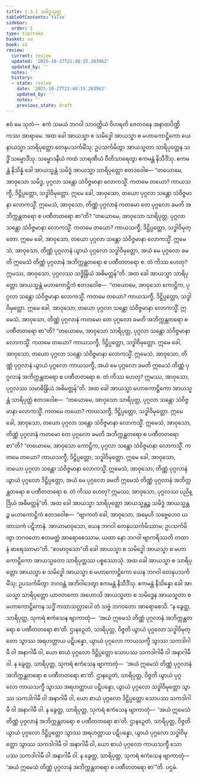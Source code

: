 ```yaml
---
title: 1.3.1 သမိဒ္ဓသုတ္တ
tableOfContents: false
sidebar:
  order: 1
type: tipitaka
basket: su
book: a3
review:
  current: review
  updated: '2025-10-27T21:48:15.283962'
  updated_by: ''
  notes: ''
  history:
  - state: review
    date: '2025-10-27T21:48:15.283962'
    updated_by: ''
    notes: ''
    previous_state: draft
---
```



<ReviewStatus review={frontmatter.review} showDetails={true} />

<HypothesisAnnotation frontmatter={frontmatter} />

<DynamicBreadcrumb />

<Division number="21" book="a3" e="ch" v="15" p="116">

<Paragraph number="93" book="a3">
ဧဝံ မေ သုတံ—  ဧကံ သမယံ ဘဂဝါ သာဝတ္ထိယံ ဝိဟရတိ ဇေတဝနေ အနာထပိဏ္ဍိကဿ အာရာမေ. အထ ခေါ အာယသ္မာ စ သမိဒ္ဓေါ အာယသ္မာ စ မဟာကောဋ္ဌိကော ယေနာယသ္မာ သာရိပုတ္တော တေနုပသင်္ကမိံသု; ဥပသင်္ကမိတွာ အာယသ္မတာ သာရိပုတ္တေန သဒ္ဓိံ သမ္မောဒိံသု. သမ္မောဒနီယံ ကထံ သာရဏီယံ ဝီတိသာရေတွာ ဧကမန္တံ နိသီဒိံသု. ဧကမန္တံ နိသိန္နံ ခေါ အာယသ္မန္တံ သမိဒ္ဓံ အာယသ္မာ သာရိပုတ္တော ဧတဒဝေါစ—
</Paragraph>

<Paragraph number="94" book="a3">
“တယောမေ, အာဝုသော သမိဒ္ဓ, ပုဂ္ဂလာ သန္တော သံဝိဇ္ဇမာနာ လောကသ္မိံ. ကတမေ တယော? ကာယသက္ခီ, ဒိဋ္ဌိပ္ပတ္တော, သဒ္ဓါဝိမုတ္တော. ဣမေ ခေါ, အာဝုသော, တယော ပုဂ္ဂလာ သန္တော သံဝိဇ္ဇမာနာ လောကသ္မိံ. ဣမေသံ, အာဝုသော, တိဏ္ဏံ ပုဂ္ဂလာနံ ကတမော တေ ပုဂ္ဂလော ခမတိ အဘိက္ကန္တတရော စ ပဏီတတရော စာ”တိ?
</Paragraph>

<Paragraph number="95" book="a3">
“တယောမေ, အာဝုသော သာရိပုတ္တ, ပုဂ္ဂလာ သန္တော သံဝိဇ္ဇမာနာ လောကသ္မိံ. ကတမေ တယော? ကာယသက္ခီ, ဒိဋ္ဌိပ္ပတ္တော, သဒ္ဓါဝိမုတ္တော. ဣမေ ခေါ, အာဝုသော, တယော ပုဂ္ဂလာ သန္တော သံဝိဇ္ဇမာနာ လောကသ္မိံ. ဣမေသံ, အာဝုသော, တိဏ္ဏံ ပုဂ္ဂလာနံ ယွာယံ ပုဂ္ဂလော သဒ္ဓါဝိမုတ္တော, အယံ မေ ပုဂ္ဂလော ခမတိ ဣမေသံ တိဏ္ဏံ ပုဂ္ဂလာနံ အဘိက္ကန္တတရော စ ပဏီတတရော စ. တံ ကိဿ ဟေတု? ဣမဿ, အာဝုသော, ပုဂ္ဂလဿ သဒ္ဓိန္ဒြိယံ အဓိမတ္တန်”တိ.
</Paragraph>

<Paragraph number="96" book="a3">
အထ ခေါ အာယသ္မာ သာရိပုတ္တော အာယသ္မန္တံ မဟာကောဋ္ဌိကံ ဧတဒဝေါစ—  “တယောမေ, အာဝုသော ကောဋ္ဌိက, ပုဂ္ဂလာ သန္တော သံဝိဇ္ဇမာနာ လောကသ္မိံ. ကတမေ တယော? ကာယသက္ခီ, ဒိဋ္ဌိပ္ပတ္တော, သဒ္ဓါဝိမုတ္တော. ဣမေ ခေါ, အာဝုသော, တယော ပုဂ္ဂလာ သန္တော သံဝိဇ္ဇမာနာ လောကသ္မိံ. ဣမေသံ, အာဝုသော, တိဏ္ဏံ ပုဂ္ဂလာနံ ကတမော တေ ပုဂ္ဂလော ခမတိ အဘိက္ကန္တတရော စ ပဏီတတရော စာ”တိ?
</Paragraph>

<Paragraph number="97" book="a3">
“တယောမေ, အာဝုသော သာရိပုတ္တ, ပုဂ္ဂလာ သန္တော သံဝိဇ္ဇမာနာ လောကသ္မိံ. ကတမေ တယော? ကာယသက္ခီ, ဒိဋ္ဌိပ္ပတ္တော, သဒ္ဓါဝိမုတ္တော. ဣမေ ခေါ, အာဝုသော, တယော ပုဂ္ဂလာ သန္တော သံဝိဇ္ဇမာနာ လောကသ္မိံ. ဣမေသံ, အာဝုသော, တိဏ္ဏံ ပုဂ္ဂလာနံ ယွာယံ ပုဂ္ဂလော ကာယသက္ခီ, အယံ မေ ပုဂ္ဂလော ခမတိ ဣမေသံ တိဏ္ဏံ ပုဂ္ဂလာနံ အဘိက္ကန္တတရော စ ပဏီတတရော စ. တံ ကိဿ ဟေတု? ဣမဿ, အာဝုသော, ပုဂ္ဂလဿ သမာဓိန္ဒြိယံ အဓိမတ္တန်”တိ.
</Paragraph>

<Paragraph number="98" book="a3">
အထ ခေါ အာယသ္မာ မဟာကောဋ္ဌိကော အာယသ္မန္တံ သာရိပုတ္တံ ဧတဒဝေါစ—  “တယောမေ, အာဝုသော သာရိပုတ္တ, ပုဂ္ဂလာ သန္တော သံဝိဇ္ဇမာနာ လောကသ္မိံ. ကတမေ တယော? ကာယသက္ခီ, ဒိဋ္ဌိပ္ပတ္တော, သဒ္ဓါဝိမုတ္တော. ဣမေ ခေါ, အာဝုသော, တယော ပုဂ္ဂလာ သန္တော သံဝိဇ္ဇမာနာ လောကသ္မိံ. ဣမေသံ, အာဝုသော, တိဏ္ဏံ ပုဂ္ဂလာနံ ကတမော တေ ပုဂ္ဂလော ခမတိ အဘိက္ကန္တတရော စ ပဏီတတရော စာ”တိ?
</Paragraph>

<Paragraph number="99" book="a3">
“တယောမေ, အာဝုသော ကောဋ္ဌိက, ပုဂ္ဂလာ သန္တော သံဝိဇ္ဇမာနာ လောကသ္မိံ. ကတမေ တယော? ကာယသက္ခီ, ဒိဋ္ဌိပ္ပတ္တော, သဒ္ဓါဝိမုတ္တော. ဣမေ ခေါ, အာဝုသော, တယော ပုဂ္ဂလာ သန္တော သံဝိဇ္ဇမာနာ လောကသ္မိံ. ဣမေသံ, အာဝုသော, တိဏ္ဏံ ပုဂ္ဂလာနံ ယွာယံ ပုဂ္ဂလော ဒိဋ္ဌိပ္ပတ္တော, အယံ မေ ပုဂ္ဂလော ခမတိ ဣမေသံ တိဏ္ဏံ ပုဂ္ဂလာနံ အဘိက္ကန္တတရော စ ပဏီတတရော စ. တံ ကိဿ ဟေတု? ဣမဿ, အာဝုသော, ပုဂ္ဂလဿ ပညိန္ဒြိယံ အဓိမတ္တန်”တိ.
</Paragraph>

<Paragraph number="100" book="a3">
အထ ခေါ အာယသ္မာ သာရိပုတ္တော အာယသ္မန္တဉ္စ သမိဒ္ဓံ အာယသ္မန္တဉ္စ မဟာကောဋ္ဌိကံ ဧတဒဝေါစ—  “ဗျာကတံ ခေါ, အာဝုသော, အမှေဟိ သဗ္ဗေဟေဝ ယထာသကံ ပဋိဘာနံ. အာယာမာဝုသော, ယေန ဘဂဝါ တေနုပသင်္ကမိဿာမ; ဥပသင်္ကမိတွာ ဘဂဝတော ဧတမတ္ထံ အာရောစေဿာမ. ယထာ နော ဘဂဝါ ဗျာကရိဿတိ တထာ နံ ဓာရေဿာမာ”တိ. “ဧဝမာဝုသော”တိ ခေါ အာယသ္မာ စ သမိဒ္ဓေါ အာယသ္မာ စ မဟာကောဋ္ဌိကော အာယသ္မတော သာရိပုတ္တဿ ပစ္စဿောသုံ. အထ ခေါ အာယသ္မာ စ သာရိပုတ္တော အာယသ္မာ စ သမိဒ္ဓေါ အာယသ္မာ စ မဟာကောဋ္ဌိကော ယေန ဘဂဝါ တေနုပသင်္ကမိံသု; ဥပသင်္ကမိတွာ ဘဂဝန္တံ အဘိဝါဒေတွာ ဧကမန္တံ နိသီဒိံသု. ဧကမန္တံ နိသိန္နော ခေါ အာယသ္မာ သာရိပုတ္တော ယာဝတကော အဟောသိ အာယသ္မတာ စ သမိဒ္ဓေန အာယသ္မတာ စ မဟာကောဋ္ဌိကေန သဒ္ဓိံ ကထာသလ္လာပေါ တံ သဗ္ဗံ ဘဂဝတော အာရောစေသိ.
</Paragraph>

<Paragraph number="101" book="a3">
“န ခွေတ္ထ, သာရိပုတ္တ, သုကရံ ဧကံသေန ဗျာကာတုံ—  ‘အယံ ဣမေသံ တိဏ္ဏံ ပုဂ္ဂလာနံ အဘိက္ကန္တတရော စ ပဏီတတရော စာ’တိ. ဌာနဉှေတံ, သာရိပုတ္တ, ဝိဇ္ဇတိ ယွာယံ ပုဂ္ဂလော သဒ္ဓါဝိမုတ္တော သွာဿ အရဟတ္တာယ ပဋိပန္နော, ယွာယံ ပုဂ္ဂလော ကာယသက္ခီ သွာဿ သကဒါဂါမီ ဝါ အနာဂါမီ ဝါ, ယော စာယံ ပုဂ္ဂလော ဒိဋ္ဌိပ္ပတ္တော သောပဿ သကဒါဂါမီ ဝါ အနာဂါမီ ဝါ.
</Paragraph>

<Paragraph number="102" book="a3">
န ခွေတ္ထ, သာရိပုတ္တ, သုကရံ ဧကံသေန ဗျာကာတုံ—  ‘အယံ ဣမေသံ တိဏ္ဏံ ပုဂ္ဂလာနံ အဘိက္ကန္တတရော စ ပဏီတတရော စာ’တိ. ဌာနဉှေတံ, သာရိပုတ္တ, ဝိဇ္ဇတိ ယွာယံ ပုဂ္ဂလော ကာယသက္ခီ သွာဿ အရဟတ္တာယ ပဋိပန္နော, ယွာယံ ပုဂ္ဂလော သဒ္ဓါဝိမုတ္တော သွာဿ သကဒါဂါမီ ဝါ အနာဂါမီ ဝါ, ယော စာယံ ပုဂ္ဂလော ဒိဋ္ဌိပ္ပတ္တော သောပဿ သကဒါဂါမီ ဝါ အနာဂါမီ ဝါ.
</Paragraph>

<Paragraph number="103" book="a3">
န ခွေတ္ထ, သာရိပုတ္တ, သုကရံ ဧကံသေန ဗျာကာတုံ—  ‘အယံ ဣမေသံ တိဏ္ဏံ ပုဂ္ဂလာနံ အဘိက္ကန္တတရော စ ပဏီတတရော စာ’တိ. ဌာနဉှေတံ, သာရိပုတ္တ, ဝိဇ္ဇတိ ယွာယံ ပုဂ္ဂလော ဒိဋ္ဌိပ္ပတ္တော သွာဿ အရဟတ္တာယ ပဋိပန္နော, ယွာယံ ပုဂ္ဂလော သဒ္ဓါဝိမုတ္တော သွာဿ သကဒါဂါမီ ဝါ အနာဂါမီ ဝါ, ယော စာယံ ပုဂ္ဂလော ကာယသက္ခီ သောပဿ သကဒါဂါမီ ဝါ အနာဂါမီ ဝါ.
</Paragraph>

<Paragraph number="104" book="a3">
န ခွေတ္ထ, သာရိပုတ္တ, သုကရံ ဧကံသေန ဗျာကာတုံ—  ‘အယံ ဣမေသံ တိဏ္ဏံ ပုဂ္ဂလာနံ အဘိက္ကန္တတရော စ ပဏီတတရော စာ’”တိ.

</Paragraph>
</Division>

<Paragraph number="105" type="center" book="a3">
ပဌမံ.
</Paragraph>